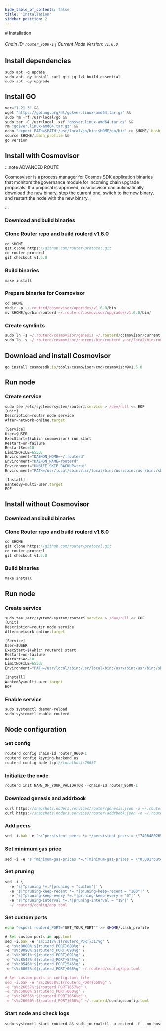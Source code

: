```yaml
---
hide_table_of_contents: false
title: 'Installation'
sidebar_position: 2
---
```


<div class="h1-with-icon icon-router">
  # Installation
</div>

###### Chain ID: `router_9600-1` | Current Node Version: `v1.6.0`

## Install dependencies

```js
sudo apt -q update
sudo apt -qy install curl git jq lz4 build-essential
sudo apt -qy upgrade
```

## Install GO

```js
ver="1.21.3" &&
wget "https://golang.org/dl/go$ver.linux-amd64.tar.gz" &&
sudo rm -rf /usr/local/go &&
sudo tar -C /usr/local -xzf "go$ver.linux-amd64.tar.gz" &&
rm "go$ver.linux-amd64.tar.gz" &&
echo "export PATH=$PATH:/usr/local/go/bin:$HOME/go/bin" >> $HOME/.bash_profile &&
source $HOME/.bash_profile &&
go version
```

## Install with Cosmovisor

:::note ADVANCED ROUTE

Cosmosvisor is a process manager for Cosmos SDK application binaries that monitors the governance module for incoming chain upgrade proposals. If a proposal is approved, cosmosvisor can automatically download the new binary, stop the current one, switch to the new binary, and restart the node with the new binary.

:::

### Download and build binaries

### Clone Router repo and build routerd v1.6.0

```js
cd $HOME
git clone https://github.com/router-protocol.git
cd router-protocol
git checkout v1.6.0
```

### Build binaries

```js
make install
```

### Prepare binaries for Cosmovisor

```js
cd $HOME
mkdir -p ~/.routerd/cosmovisor/upgrades/v1.6.0/bin
mv $HOME/go/bin/routerd ~/.routerd/cosmovisor/upgrades/v1.6.0/bin/
```

### Create symlinks

```js
sudo ln -s ~/.routerd/cosmovisor/genesis ~/.routerd/cosmovisor/current -f
sudo ln -s ~/.routerd/cosmovisor/current/bin/routerd /usr/local/bin/routerd -f
```

## Download and install Cosmovisor

```js
go install cosmossdk.io/tools/cosmovisor/cmd/cosmovisor@v1.5.0
```

## Run node

### Create service

```js
sudo tee /etc/systemd/system/routerd.service > /dev/null << EOF
[Unit]
Description=router node service
After=network-online.target

[Service]
User=$USER
ExecStart=$(which cosmovisor) run start
Restart=on-failure
RestartSec=10
LimitNOFILE=65535
Environment="DAEMON_HOME=~/.routerd"
Environment="DAEMON_NAME=routerd"
Environment="UNSAFE_SKIP_BACKUP=true"
Environment="PATH=/usr/local/sbin:/usr/local/bin:/usr/sbin:/usr/bin:/sbin:/bin:/usr/games:/usr/local/games:/snap/bin:~/.routerd/cosmovisor/current/bin"

[Install]
WantedBy=multi-user.target
EOF
```

## Install without Cosmovisor

### Download and build binaries

### Clone Router repo and build routerd v1.6.0

```js
cd $HOME
git clone https://github.com/router-protocol.git
cd router-protocol
git checkout v1.6.0
```

### Build binaries

```js
make install
```

## Run node

### Create service

```js
sudo tee /etc/systemd/system/routerd.service > /dev/null << EOF
[Unit]
Description=router node service
After=network-online.target

[Service]
User=$USER
ExecStart=$(which routerd) start
Restart=on-failure
RestartSec=10
LimitNOFILE=65535
Environment="PATH=/usr/local/sbin:/usr/local/bin:/usr/sbin:/usr/bin:/sbin:/bin:/usr/games:/usr/local/games:/snap/bin"

[Install]
WantedBy=multi-user.target
EOF
```

### Enable service

```js
sudo systemctl daemon-reload
sudo systemctl enable routerd
```

## Node configuration

### Set config

```js
routerd config chain-id router_9600-1
routerd config keyring-backend os
routerd config node tcp://localhost:26657
```

### Initialize the node

```js
routerd init NAME_OF_YOUR_VALIDATOR --chain-id router_9600-1
```

### Download genesis and addrbook

```js
curl https://snapshots.noders.services/router/genesis.json -o ~/.routerd/config/genesis.json
curl https://snapshots.noders.services/router/addrbook.json -o ~/.routerd/config/addrbook.json
```

### Add peers

```js
sed -i.bak -e "s/^persistent_peers *=.*/persistent_peers = \"7406480265ca3f45cce81737abd245f3d3e6a8bb@router-rpc.noders.services:23756\"/" ~/.routerd/config/config.toml
```

### Set minimum gas price

```js
sed -i -e "s|^minimum-gas-prices *=.*|minimum-gas-prices = \"0.001route\"|" ~/.routerd/config/app.toml
```

### Set pruning

```js
sed -i \
  -e 's|^pruning *=.*|pruning = "custom"|' \
  -e 's|^pruning-keep-recent *=.*|pruning-keep-recent = "100"|' \
  -e 's|^pruning-keep-every *=.*|pruning-keep-every = "0"|' \
  -e 's|^pruning-interval *=.*|pruning-interval = "19"|' \
  ~/.routerd/config/app.toml
```

### Set custom ports

```bash
echo "export routerd_PORT="SET_YOUR_PORT"" >> $HOME/.bash_profile
```

```js
# Set custom ports in app.toml
sed -i.bak -e "s%:1317%:${routerd_PORT}317%g" \
-e "s%:8080%:${routerd_PORT}080%g" \
-e "s%:9090%:${routerd_PORT}090%g" \
-e "s%:9091%:${routerd_PORT}091%g" \
-e "s%:8545%:${routerd_PORT}545%g" \
-e "s%:8546%:${routerd_PORT}546%g" \
-e "s%:6065%:${routerd_PORT}065%g" ~/.routerd/config/app.toml

# Set custom ports in config.toml file
sed -i.bak -e "s%:26658%:${routerd_PORT}658%g" \
-e "s%:26657%:${routerd_PORT}657%g" \
-e "s%:6060%:${routerd_PORT}060%g" \
-e "s%:26656%:${routerd_PORT}656%g" \
-e "s%:26660%:${routerd_PORT}660%g" ~/.routerd/config/config.toml
```

### Start node and check logs

```js
sudo systemctl start routerd && sudo journalctl -u routerd -f --no-hostname -o cat
```
